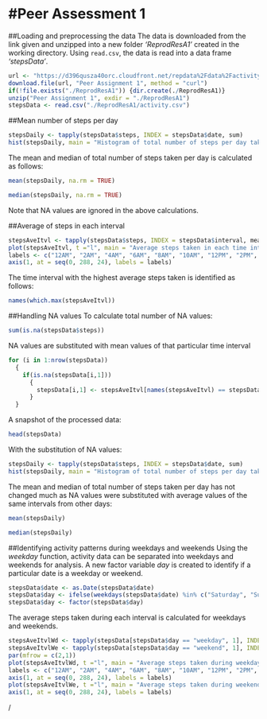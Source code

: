 #Peer Assessment 1
========================================================

##Loading and preprocessing the data
The data is downloaded from the link given and unzipped into a new folder *'ReprodResA1'* created in the working directory. Using `read.csv`, the data is read into a data frame *'stepsData'*.

```r
url <- "https://d396qusza40orc.cloudfront.net/repdata%2Fdata%2Factivity.zip"
download.file(url, "Peer Assignment 1", method = "curl")
if(!file.exists("./ReprodResA1")) {dir.create(./ReprodResA1)}
unzip("Peer Assignment 1", exdir = "./ReprodResA1")
stepsData <- read.csv("./ReprodResA1/activity.csv")
```

##Mean number of steps per day
```r
stepsDaily <- tapply(stepsData$steps, INDEX = stepsData$date, sum) 
hist(stepsDaily, main = "Histogram of total number of steps per day taken", xlab = "Total number of steps taken per day", col = "light blue")
```

The mean and median of total number of steps taken per day is calculated as follows:
```r
mean(stepsDaily, na.rm = TRUE)
```

```r
median(stepsDaily, na.rm = TRUE)
```
Note that NA values are ignored in the above calculations.

##Average of steps in each interval
```r
stepsAveItvl <- tapply(stepsData$steps, INDEX = stepsData$interval, mean, na.rm = TRUE) 
plot(stepsAveItvl, t ="l", main = "Average steps taken in each time interval", ylab = "Number of steps", xlab = "Time", xaxt = "n")
labels <- c("12AM", "2AM", "4AM", "6AM", "8AM", "10AM", "12PM", "2PM", "4PM", "6PM", "8PM", "10PM", "12AM")
axis(1, at = seq(0, 288, 24), labels = labels)
```

The time interval with the highest average steps taken is identified as follows:
```r
names(which.max(stepsAveItvl))
```

##Handling NA values
To calculate total number of NA values:
```r
sum(is.na(stepsData$steps))
```

NA values are substituted with mean values of that particular time interval
```r
for (i in 1:nrow(stepsData)) 
  {
    if(is.na(stepsData[i,1])) 
      {
        stepsData[i,1] <- stepsAveItvl[names(stepsAveItvl) == stepsData[i,3]]
      }
  }
```

A snapshot of the processed data:
```r
head(stepsData)
```

With the substitution of NA values:
```r
stepsDaily <- tapply(stepsData$steps, INDEX = stepsData$date, sum) 
hist(stepsDaily, main = "Histogram of total number of steps per day taken", xlab = "Total number of steps taken per day", col = "light blue")
```

The mean and median of total number of steps taken per day has not changed much as NA values were substituted with average values of the same intervals from other days:
```r
mean(stepsDaily)
```

```r
median(stepsDaily)
```

##Identifying activity patterns during weekdays and weekends
Using the *weekday* function, activity data can be separated into weekdays and weekends for analysis. A new factor variable *day* is created to identify if a particular date is a weekday or weekend.
```r
stepsData$date <- as.Date(stepsData$date)
stepsData$day <- ifelse(weekdays(stepsData$date) %in% c("Saturday", "Sunday"), "weekend", "weekday")
stepsData$day <- factor(stepsData$day)
```

The average steps taken during each interval is calculated for weekdays and weekends.
```r
stepsAveItvlWd <- tapply(stepsData[stepsData$day == "weekday", 1], INDEX = stepsData[stepsData$day == "weekday", 3], mean)
stepsAveItvlWe <- tapply(stepsData[stepsData$day == "weekend", 1], INDEX = stepsData[stepsData$day == "weekend", 3], mean)
par(mfrow = c(2,1))
plot(stepsAveItvlWd, t ="l", main = "Average steps taken during weekdays", ylab = "Number of steps", xlab = "Time", xaxt = "n")
labels <- c("12AM", "2AM", "4AM", "6AM", "8AM", "10AM", "12PM", "2PM", "4PM", "6PM", "8PM", "10PM", "12AM")
axis(1, at = seq(0, 288, 24), labels = labels)
plot(stepsAveItvlWe, t ="l", main = "Average steps taken during weekends", ylab = "Number of steps", xlab = "Time", xaxt = "n")
axis(1, at = seq(0, 288, 24), labels = labels)
```

/



